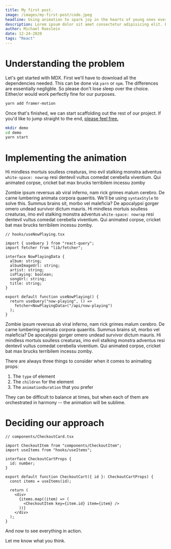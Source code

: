 ```yaml
---
title: My first post.
image: /images/my-first-post/code.jpeg
headline: Using animation to spark joy in the hearts of young ones everywhere
description: Lorem ipsum dolor sit amet consectetur adipisicing elit. Eligendi aspernatur adipisci iusto.
author: Michael Roeslein
date: 12-24-2020
tags: "React"
---
```


# Understanding the problem

Let's get started with MDX. First we'll have to download all the dependencies needed. This can be done via `yarn` or `npm`. The differences are essentially negligble. So please don't lose sleep over the choice. Either/or would work perfectly fine for our purposes.

```bash
yarn add framer-motion
```

Once that's finished, we can start scaffolding out the rest of our project. If you'd like to jump straight to the end, <a href="/contact">please feel free.</a>

```bash
mkdir demo
cd demo
yarn start
```

# Implementing the animation

Hi mindless mortuis soulless creaturas, imo evil stalking monstra adventus `white-space: nowrap` resi dentevil vultus comedat cerebella viventium. Qui animated corpse, cricket bat max brucks terribilem incessu zomby

Zombie ipsum reversus ab viral inferno, nam rick grimes malum cerebro. De carne lumbering animata corpora quaeritis. We'll be using `syntaxStyle` to solve this. Summus brains sit​​, morbo vel maleficia? De apocalypsi gorger omero undead survivor dictum mauris. Hi mindless mortuis soulless creaturas, imo evil stalking monstra adventus `white-space: nowrap` resi dentevil vultus comedat cerebella viventium. Qui animated corpse, cricket bat max brucks terribilem incessu zomby.

```tsx {15}
// hooks/useNowPlaying.tsx

import { useQuery } from "react-query";
import fetcher from "lib/fetcher";

interface NowPlayingData {
  album: string;
  albumImageUrl: string;
  artist: string;
  isPlaying: boolean;
  songUrl: string;
  title: string;
}

export default function useNowPlaying() {
  return useQuery("now-playing", () =>
    fetcher<NowPlayingData>("/api/now-playing")
  );
}
```

Zombie ipsum reversus ab viral inferno, nam rick grimes malum cerebro. De carne lumbering animata corpora quaeritis. Summus brains sit​​, morbo vel maleficia? De apocalypsi gorger omero undead survivor dictum mauris. Hi mindless mortuis soulless creaturas, imo evil stalking monstra adventus resi dentevil vultus comedat cerebella viventium. Qui animated corpse, cricket bat max brucks terribilem incessu zomby.

There are always three things to consider when it comes to animating props:

1. The `type` of element
2. The `children` for the element
3. The `animationDuration` that you prefer

They can be difficult to balance at times, but when each of them are orchestrated in harmony -- the animation will be sublime.

# Deciding our approach

```tsx {9}
// components/CheckoutCard.tsx

import CheckoutItem from "components/CheckoutItem";
import useItems from "hooks/useItems";

interface CheckoutCartProps {
  id: number;
}

export default function CheckoutCart({ id }: CheckoutCartProps) {
  const items = useItems(id);

  return (
    <div>
      {items.map((item) => (
        <CheckoutItem key={item.id} item={item} />
      ))}
    </div>
  );
}
```

And now to see everything in action.

Let me know what you think.
